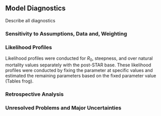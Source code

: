 ## Model Diagnostics

Describe all diagnostics


### Sensitivity to Assumptions, Data and, Weighting





### Likelihood Profiles

Likelihood profiles were conducted for $R_0$, steepness, and over natural mortality 
values separately with the post-STAR base. These likelihood profiles were conducted by 
fixing the parameter 
at specific values and estimated the remaining parameters based on the fixed parameter 
value (Tables frog).



### Retrospective Analysis




### Unresolved Problems and Major Uncertainties

